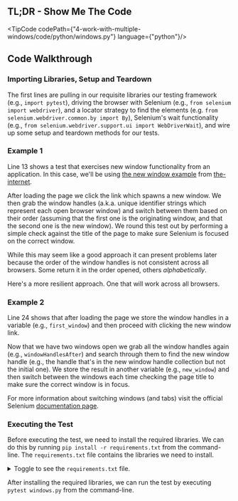 
## TL;DR - Show Me The Code

<TipCode codePath={"4-work-with-multiple-windows/code/python/windows.py"} language={"python"}/>

## Code Walkthrough

### Importing Libraries, Setup and Teardown

The first lines are pulling in our requisite libraries our testing framework (e.g., `import pytest`),
driving the browser with Selenium (e.g., `from selenium import webdriver`), and a locator strategy to
find the elements (e.g. `from selenium.webdriver.common.by import By`), Selenium's wait functionality
(e.g., `from selenium.webdriver.support.ui import WebDriverWait`), and wire up some setup and
teardown methods for our tests.

### Example 1

Line 13 shows a test that exercises new window functionality from an application. In this case, we'll be using
[the new window example](https://the-internet.herokuapp.com/windows) from [the-internet](https://github.com/saucelabs/the-internet).

After loading the page we click the link which spawns a new window. We then grab the window handles (a.k.a. unique
identifier strings which represent each open browser window) and switch between them based on their order (assuming
that the first one is the originating window, and that the second one is the new window). We round this test out by
performing a simple check against the title of the page to make sure Selenium is focused on the correct window.

While this may seem like a good approach it can present problems later because the order of the window handles is not
consistent across all browsers. Some return it in the order opened, others _alphabetically_.

Here's a more resilient approach. One that will work across all browsers.

### Example 2

Line 24 shows that after loading the page we store the window handles in a variable (e.g., `first_window`)
and then proceed with clicking the new window link.

Now that we have two windows open we grab all the window handles again (e.g., `windowHandlesAfter`) and search
through them to find the new window handle (e.g., the handle that's in the new window handle collection but not the
initial one). We store the result in another variable (e.g., `new_window`) and then switch between the windows each
time checking the page title to make sure the correct window is in focus.

For more information about switching windows (and tabs) visit the official Selenium
[documentation page](https://www.selenium.dev/documentation/webdriver/interactions/windows/).

### Executing the Test

Before executing the test, we need to install the required libraries. We can do this by running
`pip install -r requirements.txt` from the command-line. The `requirements.txt` file contains the libraries we
need to install.

<details>
    <summary>Toggle to see the <code>requirements.txt</code> file.</summary>
    <div>
        <TipCode codePath={"4-work-with-multiple-windows/code/python/requirements.txt"} language={"txt"}/>
    </div>
</details>

After installing the required libraries, we can run the test by executing `pytest windows.py` from the command-line.